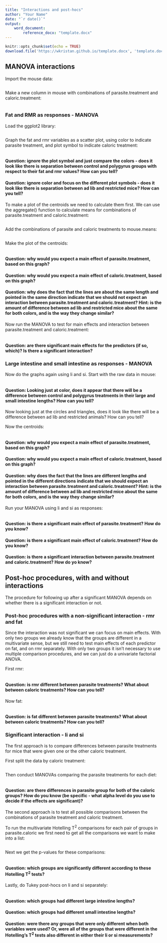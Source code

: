 ```yaml
---
title: "Interactions and post-hocs"
author: "Your Name"
date: "`r date()`"
output: 
    word_document: 
        reference_docx: "template.docx"
---
```


```r
knitr::opts_chunk$set(echo = TRUE)
download.file('https://wkristan.github.io/template.docx', 'template.docx', mode = 'wb')
```

## MANOVA interactions

Import the mouse data:

```r



```

Make a new column in mouse with combinations of parasite.treatment and caloric.treatment:

```r



```

### Fat and RMR as responses - MANOVA

Load the ggplot2 library:

```r



```

Graph the fat and rmr variables as a scatter plot, using color to indicate parasite treatment, and plot symbol to indicate caloric treatment:

```r



```

#### Question: ignore the plot symbol and just compare the colors - does it look like there is separation between control and polygyrus groups with respect to their fat and rmr values? How can you tell?

> 

#### Question: ignore color and focus on the different plot symbols - does it look like there is separation between ad lib and restricted mice? How can you tell?

> 

To make a plot of the centroids we need to calculate them first. We can use the aggregate() function to calculate means for combinations of parasite.treatment and caloric.treatment:

```r



```

Add the combinations of parasite and caloric treatments to mouse.means:

```r



```

Make the plot of the centroids:

```r



```

#### Question: why would you expect a main effect of parasite.treatment, based on this graph?

> 

#### Question: why would you expect a main effect of caloric.treatment, based on this graph?

> 

#### Question: why does the fact that the lines are about the same length and pointed in the same direction indicate that we should not expect an interaction between parasite.treatment and caloric.treatment? Hint: is the amount of difference between ad lib and restricted mice about the same for both colors, and is the way they change similar?

> 

Now run the MANOVA to test for main effects and interaction between parasite.treatment and caloric.treatment:

```r



```

#### Question: are there significant main effects for the predictors (if so, which)? Is there a significant interaction?

> 

### Large intestine and small intestine as responses - MANOVA

Now do the graphs again using li and si. Start with the raw data in mouse:

```r



```

#### Question: Looking just at color, does it appear that there will be a difference between control and polygyrus treatments in their large and small intestine lengths? How can you tell?

> 

Now looking just at the circles and triangles, does it look like there will be a difference between ad lib and restricted animals? How can you tell?

> 

Now the centroids:

```r



```

#### Question: why would you expect a main effect of parasite.treatment, based on this graph?

> 

#### Question: why would you expect a main effect of caloric.treatment, based on this graph?

> 

#### Question: why does the fact that the lines are different lengths and pointed in the different directions indicate that we should expect an interaction between parasite.treatment and caloric.treatment? Hint: is the amount of difference between ad lib and restricted mice about the same for both colors, and is the way they change similar?

> 

Run your MANOVA using li and si as responses:

```r



```

#### Question: is there a significant main effect of parasite.treatment? How do you know?

> 

#### Question: is there a significant main effect of caloric.treatment? How do you know?

> 

#### Question: is there a significant interaction between parasite.treatment and caloric.treatment? How do yo know?

> 

## Post-hoc procedures, with and without interactions

The procedure for following up after a significant MANOVA depends on whether there is a significant interaction or not.

### Post-hoc procedures with a non-significant interaction - rmr and fat

Since the interaction was not significant we can focus on main effects. With only two groups we already know that the groups are different in a multivariate sense, but we still need to test main effects of each predictor on fat, and on rmr separately. With only two groups it isn't necessary to use multiple comparison procedures, and we can just do a univariate factorial ANOVA.

First rmr:

```r



```

#### Question: is rmr different between parasite treatments? What about between caloric treatments? How can you tell?

> 

Now fat:

```r



```

#### Question: is fat different between parasite treatments? What about between caloric treatments? How can you tell?

> 

### Significant interaction - li and si

The first approach is to compare differences between parasite treatments for mice that were given one or the other caloric treatment.

First split the data by caloric treatment:

```r



```

Then conduct MANOVAs comparing the parasite treatments for each diet:

```r



```

#### Question: are there differences in parasite group for both of the caloric groups? How do you know (be specific - what alpha level do you use to decide if the effects are significant)?

>

The second approach is to test all possible comparisons between the combinations of parasite treatment and caloric treatment.

To run the multivariate Hotelling T^2^ comparisons for each pair of groups in parasite.caloric we first need to get all the comparisons we want to make into a list:

```r



```

Next we get the p-values for these comparisons:

```r



```

#### Question: which groups are significantly different according to these Hotelling T^2^ tests?

> 

Lastly, do Tukey post-hocs on li and si separately:

```r



```

#### Question: which groups had different large intestine lengths?

> 

#### Question: which groups had different small intestine lengths?

> 

#### Question: were there any groups that were only different when both variables were used? Or, were all of the groups that were different in the Hotelling's T^2^ tests also different in either their li or si measurements?

> 
